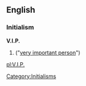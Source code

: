 ==English==

===Initialism===
'''V.I.P.'''

# {{alternative spelling of|[[VIP]]}} ("[[very important person]]")

[[Category:Initialisms]]

[[pl:V.I.P.]]